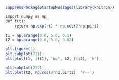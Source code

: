 ```r
suppressPackageStartupMessages(library(knitron))
```

```r
import numpy as np
def f(t):
    return np.exp(-t) * np.cos(2*np.pi*t)

t1 = np.arange(0.0, 5.0, 0.1)
t2 = np.arange(0.0, 5.0, 0.02)

plt.figure(1)
plt.subplot(211)
plt.plot(t1, f(t1), 'bo', t2, f(t2), 'k')

plt.subplot(212)
plt.plot(t2, np.cos(2*np.pi*t2), 'r--')
```
